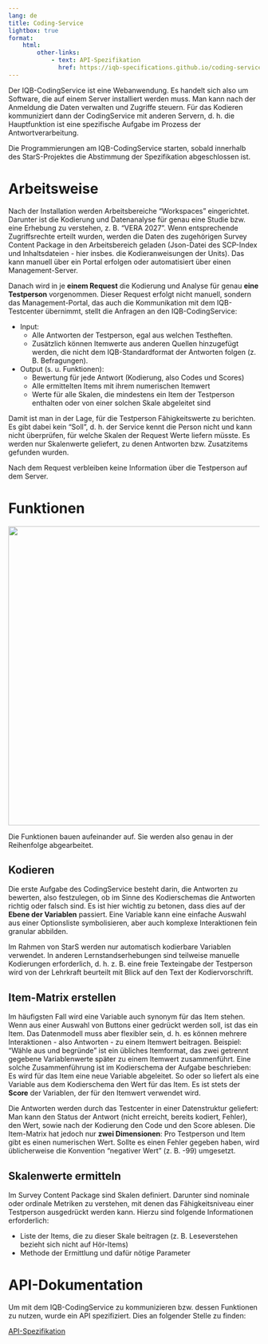 ```yaml
---
lang: de
title: Coding-Service
lightbox: true
format:
    html:
        other-links:
            - text: API-Spezifikation
              href: https://iqb-specifications.github.io/coding-service-api
---
```


Der IQB-CodingService ist eine Webanwendung. Es handelt sich also um Software, die auf einem Server installiert werden muss. Man kann nach der Anmeldung die Daten verwalten und Zugriffe steuern. Für das Kodieren kommuniziert dann der CodingService mit anderen Servern, d. h. die Hauptfunktion ist eine spezifische Aufgabe im Prozess der Antwortverarbeitung.

::: {.callout-note}

Die Programmierungen am IQB-CodingService starten, sobald innerhalb des StarS-Projektes die Abstimmung der Spezifikation abgeschlossen ist.

:::

# Arbeitsweise

Nach der Installation werden Arbeitsbereiche "Workspaces" eingerichtet. Darunter ist die Kodierung und Datenanalyse für genau eine Studie bzw. eine Erhebung zu verstehen, z. B. "VERA 2027". Wenn entsprechende Zugriffsrechte erteilt wurden, werden die Daten des zugehörigen Survey Content Package in den Arbeitsbereich geladen (Json-Datei des SCP-Index und Inhaltsdateien - hier insbes. die Kodieranweisungen der Units). Das kann manuell über ein Portal erfolgen oder automatisiert über einen Management-Server.

Danach wird in je **einem Request** die Kodierung und Analyse für genau **eine Testperson** vorgenommen. Dieser Request erfolgt nicht manuell, sondern das Management-Portal, das auch die Kommunikation mit dem IQB-Testcenter übernimmt, stellt die Anfragen an den IQB-CodingService:

* Input:
  * Alle Antworten der Testperson, egal aus welchen Testheften.
  * Zusätzlich können Itemwerte aus anderen Quellen hinzugefügt werden, die nicht dem IQB-Standardformat der Antworten folgen (z. B. Befragungen).
* Output (s. u. Funktionen):
  * Bewertung für jede Antwort (Kodierung, also Codes und Scores)
  * Alle ermittelten Items mit ihrem numerischen Itemwert
  * Werte für alle Skalen, die mindestens ein Item der Testperson enthalten oder von einer solchen Skale abgeleitet sind

Damit ist man in der Lage, für die Testperson Fähigkeitswerte zu berichten. Es gibt dabei kein "Soll", d. h. der Service kennt die Person nicht und kann nicht überprüfen, für welche Skalen der Request Werte liefern müsste. Es werden nur Skalenwerte geliefert, zu denen Antworten bzw. Zusatzitems gefunden wurden.

Nach dem Request verbleiben keine Information über die Testperson auf dem Server.

# Funktionen

![](../assets/coding-service.png){width="600"}

Die Funktionen bauen aufeinander auf. Sie werden also genau in der Reihenfolge abgearbeitet.

## Kodieren

Die erste Aufgabe des CodingService besteht darin, die Antworten zu bewerten, also festzulegen, ob im Sinne des Kodierschemas die Antworten richtig oder falsch sind. Es ist hier wichtig zu betonen, dass dies auf der **Ebene der Variablen** passiert. Eine Variable kann eine einfache Auswahl aus einer Optionsliste symbolisieren, aber auch komplexe Interaktionen fein granular abbilden.

Im Rahmen von StarS werden nur automatisch kodierbare Variablen verwendet. In anderen Lernstandserhebungen sind teilweise manuelle Kodierungen erforderlich, d. h. z. B. eine freie Texteingabe der Testperson wird von der Lehrkraft beurteilt mit Blick auf den Text der Kodiervorschrift.

## Item-Matrix erstellen

Im häufigsten Fall wird eine Variable auch synonym für das Item stehen. Wenn aus einer Auswahl von Buttons einer gedrückt werden soll, ist das ein Item. Das Datenmodell muss aber flexibler sein, d. h. es können mehrere Interaktionen - also Antworten - zu einem Itemwert beitragen. Beispiel: "Wähle aus und begründe" ist ein übliches Itemformat, das zwei getrennt gegebene Variablenwerte später zu einem Itemwert zusammenführt. Eine solche Zusammenführung ist im Kodierschema der Aufgabe beschrieben: Es wird für das Item eine neue Variable abgeleitet. So oder so liefert als eine Variable aus dem Kodierschema den Wert für das Item. Es ist stets der **Score** der Variablen, der für den Itemwert verwendet wird.

Die Antworten werden durch das Testcenter in einer Datenstruktur geliefert: Man kann den Status der Antwort (nicht erreicht, bereits kodiert, Fehler), den Wert, sowie nach der Kodierung den Code und den Score ablesen. Die Item-Matrix hat jedoch nur **zwei Dimensionen**: Pro Testperson und Item gibt es einen numerischen Wert. Sollte es einen Fehler gegeben haben, wird üblicherweise die Konvention "negativer Wert" (z. B. -99) umgesetzt.

## Skalenwerte ermitteln

Im Survey Content Package sind Skalen definiert. Darunter sind nominale oder ordinale Metriken zu verstehen, mit denen das Fähigkeitsniveau einer Testperson ausgedrückt werden kann. Hierzu sind folgende Informationen erforderlich:

* Liste der Items, die zu dieser Skale beitragen (z. B. Leseverstehen bezieht sich nicht auf Hör-Items)
* Methode der Ermittlung und dafür nötige Parameter

# API-Dokumentation

Um mit dem IQB-CodingService zu kommunizieren bzw. dessen Funktionen zu nutzen, wurde ein API spezifiziert. Dies an folgender Stelle zu finden:

[API-Spezifikation](https://iqb-specifications.github.io/coding-service-api)
